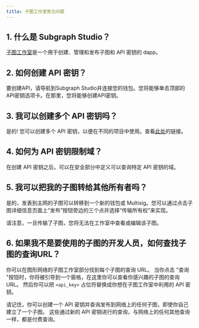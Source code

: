 ```yaml
---
title: 子图工作室常见问题
---
```


## 1. 什么是 Subgraph Studio？

[子图工作室](https://thegraph.com/studio/)是一个用于创建、管理和发布子图和 API 密钥的 dapp。

## 2. 如何创建 API 密钥？

要创建API，请导航到Subgraph Studio并连接您的钱包。您将能够单击顶部的API密钥选项卡。在那里，您将能够创建API密钥。

## 3. 我可以创建多个 API 密钥吗？

是的! 您可以创建多个 API 密钥，以便在不同的项目中使用。查看[此处](https://thegraph.com/studio/apikeys/)的链接。

## 4. 如何为 API 密钥限制域？

在创建 API 密钥之后，可以在安全部分中定义可以查询特定 API 密钥的域。

## 5. 我可以把我的子图转给其他所有者吗？

是的，发表到主网的子图可以转移到一个新的钱包或 Multisig。您可以通过点击子图详细信息页面上“发布”按钮旁边的三个点并选择“传输所有权”来实现。

请注意，一旦传输了子图，您将无法在工作室中查看或编辑该子图。

## 6. 如果我不是要使用的子图的开发人员，如何查找子图的查询URL？

你可以在图形网络的子图工作室部分找到每个子图的查询 URL。 当你点击 "查询 "按钮时，你将被引导到一个窗格，在这里你可以查看你感兴趣的子图的查询 URL。 然后你可以把 `<api_key>` 占位符替换成你想在子图工作室中利用的 API 密钥。

请记住，你可以创建一个 API 密钥并查询发布到网络上的任何子图，即使你自己建立了一个子图。 这些通过新的 API 密钥进行的查询，与网络上的任何其他查询一样，都是付费查询。
